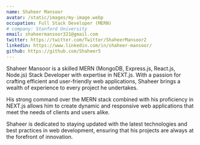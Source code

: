 ```yaml
---
name: Shaheer Mansoor
avatar: /static/images/my-image.webp
occupation: Full Stack Developer (MERN)
# company: Stanford University
email: shaheermansoor321@gmail.com
twitter: https://twitter.com/Twitter/ShaheerMansoor2
linkedin: https://www.linkedin.com/in/shaheer-mansoor/
github: https://github.com/Shaheer5
---
```


Shaheer Mansoor is a skilled MERN (MongoDB, Express.js, React.js, Node.js) Stack Developer with expertise in NEXT.js. With a passion for crafting efficient and user-friendly web applications, Shaheer brings a wealth of experience to every project he undertakes.

His strong command over the MERN stack combined with his proficiency in NEXT.js allows him to create dynamic and responsive web applications that meet the needs of clients and users alike.

Shaheer is dedicated to staying updated with the latest technologies and best practices in web development, ensuring that his projects are always at the forefront of innovation.
